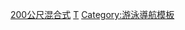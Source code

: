 {{navbox
|name  = 世界短道游泳錦標賽女子200公尺混合式金牌
|title = [[世界短道游泳錦標賽|世界短道游泳錦標賽女子200公尺混合式金牌]]
|state = {{{state|autocollapse}}}
|listclass = hlist
|titlestyle=background:#99BADD
|list1 = 
* 1993：{{flagicon|USA}} [[Allison Wagner]]
* 1995：{{flagicon|AUS}} [[Elli Overton]]
* 1997：{{flagicon|SWE}} [[Louise Karlsson]]
* 1999：{{flagicon|SVK}} [[Martina Moravcová]]
* 2000：{{flagicon|UKR}} [[亞娜·克洛科娃]]
* 2002：{{flagicon|UKR}} [[亞娜·克洛科娃]]
* 2004：{{flagicon|AUS}} [[布鲁克·汉森]]
* 2006：{{flagicon|CHN}} [[齊暉]]
* 2008：{{flagicon|ZIM}} [[柯丝蒂·考文垂]]
* 2010：{{flagicon|ESP}} [[米芮亞·貝蒙特·加西亞]]
* 2012：{{flagicon|CHN}} [[葉詩文]]
* 2014：{{flagicon|HUN}} [[霍苏·考廷考]]
* 2016：{{flagicon|HUN}} [[霍苏·考廷考]]
* 2018：{{flagicon|HUN}} [[霍苏·考廷考]]
* 2021：{{flagicon|CAN}} [[悉妮·皮克雷姆]]
}}<noinclude>
{{collapsible option}}
[[Category:世界短道游泳錦標賽導航模板|200公尺混合式]]
[[Category:混合式泳姿|T]]
[[Category:游泳導航模板]]
</noinclude>